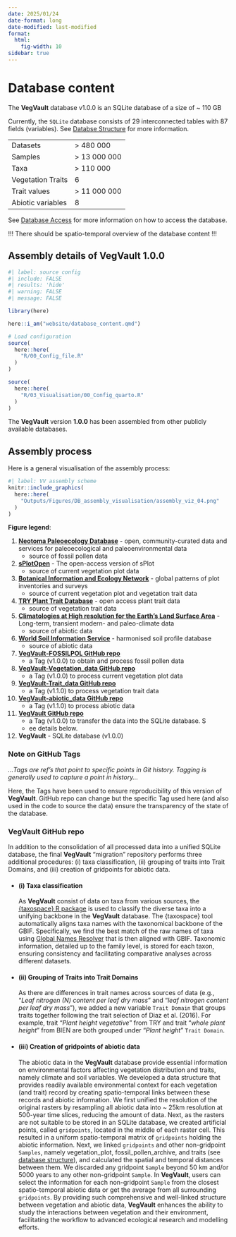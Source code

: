 ```yaml
---
date: 2025/01/24
date-format: long
date-modified: last-modified
format:
  html:
    fig-width: 10
sidebar: true
---
```


# Database content

The **VegVault** database v1.0.0 is an SQLite database of a size of ~ 110 GB

Currently, the `SQLite` database consists of 29 interconnected tables with 87 fields (variables). See [Databse Structure](/website/database_structure.qmd) for more information.

|||
|-----|-----|
Datasets | > 480 000 |
Samples | > 13 000 000|
Taxa | > 110 000|
Vegetation Traits | 6|
Trait values | > 11 000 000|
Abiotic variables | 8|


See [Database Access](/website/database_access.qmd) for more information on how to access the database.


!!! There should be spatio-temporal overview of the database content !!!

## Assembly details of VegVault 1.0.0

```r
#| label: source config
#| include: FALSE
#| results: 'hide'
#| warning: FALSE
#| message: FALSE

library(here)

here::i_am("website/database_content.qmd")

# Load configuration
source(
  here::here(
    "R/00_Config_file.R"
  )
)

source(
  here::here(
    "R/03_Visualisation/00_Config_quarto.R"
  )
)

```

The **VegVault** version **1.0.0** has been assembled from other publicly available databases. 


## Assembly process

Here is a general visualisation of the assembly process:

```r
#| label: VV assembly scheme
knitr::include_graphics(
  here::here(
    "Outputs/Figures/DB_assembly_visualisation/assembly_viz_04.png"
  )
)

```

**Figure legend**:

1. **[Neotoma Paleoecology Database](https://www.neotomadb.org/)** - open, community-curated data and services for paleoecological and paleoenvironmental data
     * source of fossil pollen data 
2. **[sPlotOpen](https://idiv-biodiversity.de/en/splot/splotopen.html)** - The open-access version of sPlot
     * source of current vegetation plot data
3. **[Botanical Information and Ecology Network](https://bien.nceas.ucsb.edu/bien/)** - global patterns of plot inventories and surveys
    * source of current vegetation plot and vegetation trait data
4.  **[TRY Plant Trait Database](https://www.try-db.org/TryWeb/Home.php)** - open access plant trait data 
    * source of vegetation trait data
5. **[Climatologies at High resolution for the Earth's Land Surface Area](https://chelsa-climate.org/)** - Long-term, transient modern- and paleo-climate data
    * source of abiotic data
6. **[World Soil Information Service](https://www.isric.org/explore/wosis)** - harmonised soil profile database
    * source of abiotic data
7.  **[VegVault-FOSSILPOL GitHub repo](https://github.com/OndrejMottl/VegVault-FOSSILPOL/tree/v1.0.0)**
    * a Tag (v1.0.0) to obtain and process fossil pollen data
8.  **[VegVault-Vegetation_data GitHub repo](https://github.com/OndrejMottl/VegVault-Vegetation_data/tree/v1.0.0)**
    * a Tag (v1.0.0) to process current vegetation plot data
9.  **[VegVault-Trait_data GitHub repo](https://github.com/OndrejMottl/VegVault-Trait_data/tree/v1.1.0)**
    * a Tag (v1.1.0) to process vegetation trait data
10. **[VegVault-abiotic_data GitHub repo](https://github.com/OndrejMottl/VegVault-abiotic_data/tree/v1.1.0)**
    * a Tag (v1.1.0) to process abiotic data
11. **[VegVault GitHub repo](https://github.com/OndrejMottl/VegVault)**
    * a Tag (v1.0.0) to transfer the data into the SQLite database. S
    * ee details below.
12. **VegVault** - SQLite database (v1.0.0)

### Note on GitHub Tags

*...Tags are ref's that point to specific points in Git history. Tagging is generally used to capture a point in history...* 

Here, the Tags have been used to ensure reproducibility of this version of **VegVault**. GitHub repo can change but the specific Tag used here (and also used in the code to source the data) ensure the transparency of the state of the database. 

### VegVault GitHub repo

In addition to the consolidation of all processed data into a unified SQLite database, the final **VegVault** "migration" repository performs three additional procedures: (i) taxa classification, (ii) grouping of traits into Trait Domains, and (iii) creation of gridpoints for abiotic data. 

* #### (i) Taxa classification 
  As **VegVault** consist of data on taxa from various sources, the [{taxospace} R package](https://github.com/OndrejMottl/taxospace) is used to classify the diverse taxa into a unifying backbone in the **VegVault** database. The {taxospace} tool automatically aligns taxa names with the taxonomical backbone of the GBIF. Specifically, we find the best match of the raw names of taxa using [Global Names Resolver](https://resolver.globalnames.org/)  that is then aligned with GBIF. Taxonomic information, detailed up to the family level, is stored for each taxon, ensuring consistency and facilitating comparative analyses across different datasets.
* #### (ii) Grouping of Traits into Trait Domains 
  As there are differences in trait names across sources of data (e.g., "*Leaf nitrogen (N) content per leaf dry mass*" and "*leaf nitrogen content per leaf dry mass*"), we added a new variable `Trait Domain` that   groups traits together following the trait selection of Diaz et al. (2016). For example, trait "*Plant height vegetative*" from TRY and trait "*whole plant height*" from BIEN are both grouped under "*Plant height*" `Trait Domain`. 
* #### (iii) Creation of gridpoints of abiotic data
  The abiotic data in the **VegVault** database provide essential information on environmental factors affecting vegetation distribution and traits, namely climate and soil variables. We developed a data structure that provides readily available environmental context for each vegetation (and trait) record by creating spatio-temporal links between these records and abiotic information. We first unified the resolution of the original rasters by resampling all abiotic data into ~ 25km resolution at 500-year time slices, reducing the amount of data. Next, as the rasters are not suitable to be stored in an SQLite database, we created artificial points, called `gridpoints`, located in the middle of each raster cell. This resulted in a uniform spatio-temporal matrix of `gridpoints` holding the abiotic information. 
  Next, we linked `gridpoints` and other non-gridpoint `Samples`, namely vegetation_plot, fossil_pollen_archive, and traits (see [database structure](/website/database_structure.qmd)), and calculated the spatial and temporal distances between them. We discarded any gridpoint `Sample` beyond 50 km and/or 5000 years to any other non-gridpoint `Sample`. In **VegVault**, users can select the information for each non-gridpoint `Sample` from the closest spatio-temporal abiotic data or get the average from all surrounding `gridpoints`. By providing such comprehensive and well-linked structure between vegetation and abiotic data, **VegVault** enhances the ability to study the interactions between vegetation and their environment, facilitating the workflow to advanced ecological research and modelling efforts. 
